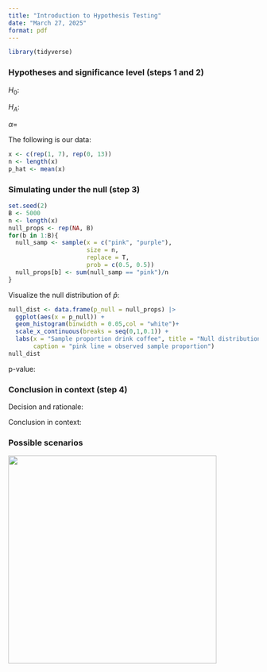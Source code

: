 ```yaml
---
title: "Introduction to Hypothesis Testing"
date: "March 27, 2025"
format: pdf
---
```


```r
library(tidyverse)
```

### Hypotheses and significance level (steps 1 and 2)

$H_{0}:$

$H_{A}:$

$\alpha=$

The following is our data:

```r
x <- c(rep(1, 7), rep(0, 13)) 
n <- length(x) 
p_hat <- mean(x)
```

### Simulating under the null (step 3)

```r
set.seed(2) 
B <- 5000 
n <- length(x)
null_props <- rep(NA, B) 
for(b in 1:B){
  null_samp <- sample(x = c("pink", "purple"), 
                      size = n,
                      replace = T, 
                      prob = c(0.5, 0.5))
  null_props[b] <- sum(null_samp == "pink")/n
}
```

\clearpage

Visualize the null distribution of $\hat{p}$:

```r
null_dist <- data.frame(p_null = null_props) |>
  ggplot(aes(x = p_null)) +
  geom_histogram(binwidth = 0.05,col = "white")+
  scale_x_continuous(breaks = seq(0,1,0.1)) +
  labs(x = "Sample proportion drink coffee", title = "Null distribution",
       caption = "pink line = observed sample proportion") 
null_dist 

```

p-value:

### Conclusion in context (step 4)

Decision and rationale:

Conclusion in context:

### Possible scenarios

![](figs/13-error_table_empty.png){fig-align="center" width="419"}
